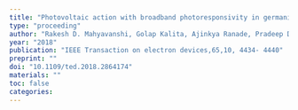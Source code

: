```yaml
---
title: "Photovoltaic action with broadband photoresponsivity in germanium-MoS2 ultrathin heterojunction"
type: "proceeding"
author: "Rakesh D. Mahyavanshi, Golap Kalita, Ajinkya Ranade, Pradeep Desai, Masaharu Kondo, Takehisa Dewa, Masaki Tanemura"
year: "2018"
publication: "IEEE Transaction on electron devices,65,10, 4434- 4440"
preprint: ""
doi: "10.1109/ted.2018.2864174"
materials: ""
toc: false
categories:
---
```

